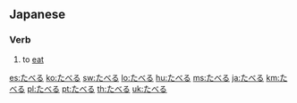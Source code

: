 ==Japanese==
===Verb===
{{ja-verb|h|rom=taberu}}
# {{ja-def|食べる}} to [[eat]]

[[es:たべる]]
[[ko:たべる]]
[[sw:たべる]]
[[lo:たべる]]
[[hu:たべる]]
[[ms:たべる]]
[[ja:たべる]]
[[km:たべる]]
[[pl:たべる]]
[[pt:たべる]]
[[th:たべる]]
[[uk:たべる]]